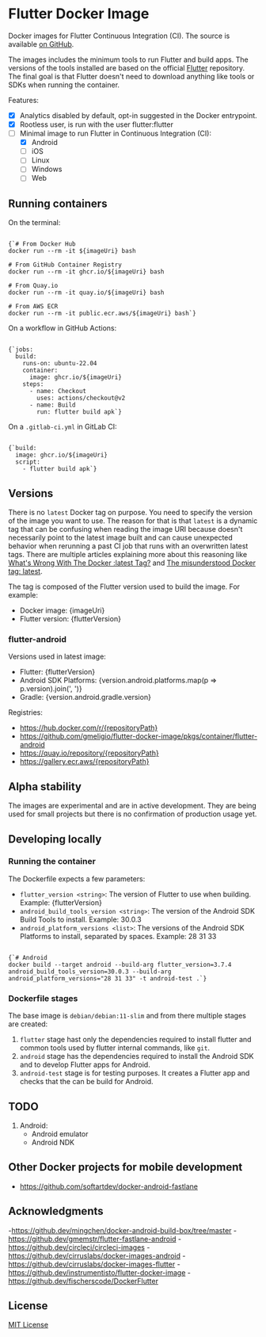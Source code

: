 
# Flutter Docker Image

Docker images for Flutter Continuous Integration (CI). The source is available [on GitHub](https://github.com/gmeligio/flutter-docker-image).

The images includes the minimum tools to run Flutter and build apps. The versions of the tools installed are based on the official [Flutter](https://github.com/flutter/flutter) repository. The final goal is that Flutter doesn't need to download anything like tools or SDKs when running the container.

Features:
- [x] Analytics disabled by default, opt-in suggested in the Docker entrypoint.
- [x] Rootless user, is run with the user flutter:flutter
- [ ] Minimal image to run Flutter in Continuous Integration (CI):
    - [x] Android
    - [ ] iOS
    - [ ] Linux
    - [ ] Windows
    - [ ] Web

## Running containers

On the terminal:
<pre><code className="language-bash">
{`# From Docker Hub
docker run --rm -it ${imageUri} bash

# From GitHub Container Registry
docker run --rm -it ghcr.io/${imageUri} bash

# From Quay.io
docker run --rm -it quay.io/${imageUri} bash

# From AWS ECR
docker run --rm -it public.ecr.aws/${imageUri} bash`}
</code></pre>

On a workflow in GitHub Actions:
<pre><code className="language-yaml">
{`jobs:
  build:
    runs-on: ubuntu-22.04
    container:
      image: ghcr.io/${imageUri}
    steps:
      - name: Checkout
        uses: actions/checkout@v2
      - name: Build
        run: flutter build apk`}
</code></pre>

On a `.gitlab-ci.yml` in GitLab CI:
<pre><code className="language-yaml">
{`build:
  image: ghcr.io/${imageUri}
  script:
    - flutter build apk`}
</code></pre>

## Versions

There is no `latest` Docker tag on purpose. You need to specify the version of the image you want to use. The reason for that is that `latest` is a dynamic tag that can be confusing when reading the image URI because doesn't necessarily point to the latest image built and can cause unexpected behavior when rerunning a past CI job that runs with an overwritten latest tags. There are multiple articles explaining more about this reasoning like [What's Wrong With The Docker :latest Tag?](https://vsupalov.com/docker-latest-tag/) and [The misunderstood Docker tag: latest](https://medium.com/@mccode/the-misunderstood-docker-tag-latest-af3babfd6375).

The tag is composed of the Flutter version used to build the image. For example:
- Docker image: {imageUri}
- Flutter version: {flutterVersion}

### flutter-android

Versions used in latest image:
- Flutter: {flutterVersion}
- Android SDK Platforms: {version.android.platforms.map(p => p.version).join(', ')}
- Gradle: {version.android.gradle.version}

Registries:
- https://hub.docker.com/r/{repositoryPath}
- https://github.com/gmeligio/flutter-docker-image/pkgs/container/flutter-android
- https://quay.io/repository/{repositoryPath}
- https://gallery.ecr.aws/{repositoryPath}

## Alpha stability

The images are experimental and are in active development. They are being used for small projects but there is no confirmation of production usage yet.

## Developing locally

### Running the container

The Dockerfile expects a few parameters:
- `flutter_version <string>`: The version of Flutter to use when building. Example: {flutterVersion}
- `android_build_tools_version <string>`: The version of the Android SDK Build Tools to install. Example: 30.0.3
- `android_platform_versions <list>`: The versions of the Android SDK Platforms to install, separated by spaces. Example: 28 31 33
  
<pre><code className="language-bash">
{`# Android
docker build --target android --build-arg flutter_version=3.7.4 android_build_tools_version=30.0.3 --build-arg android_platform_versions="28 31 33" -t android-test .`}
</code></pre>

### Dockerfile stages

The base image is `debian/debian:11-slim` and from there multiple stages are created:
1. `flutter` stage hast only the dependencies required to install flutter and common tools used by flutter internal commands, like `git`.
1. `android` stage has the dependencies required to install the Android SDK and to develop Flutter apps for Android.
1. `android-test` stage is for testing purposes. It creates a Flutter app and checks that the can be build for Android.

## TODO

1. Android:
    - Android emulator
    - Android NDK

## Other Docker projects for mobile development

- https://github.com/softartdev/docker-android-fastlane

## Acknowledgments

-https://github.dev/mingchen/docker-android-build-box/tree/master
-https://github.dev/gmemstr/flutter-fastlane-android
-https://github.dev/circleci/circleci-images
-https://github.dev/cirruslabs/docker-images-android
-https://github.dev/cirruslabs/docker-images-flutter
-https://github.dev/instrumentisto/flutter-docker-image
-https://github.dev/fischerscode/DockerFlutter

## License

[MIT License](../LICENSE)
